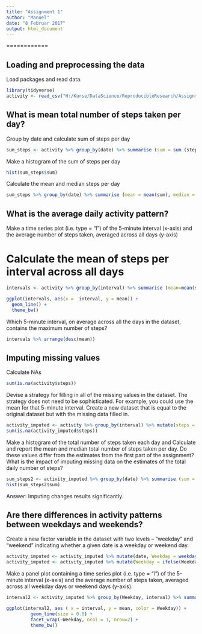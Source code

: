 ---
title: "Assignment 1"
author: "Manuel"
date: "8 Februar 2017"
output: html_document
---

============

## Loading and preprocessing the data

Load packages and read data.

```{r}

library(tidyverse)
activity <- read_csv("H:/Kurse/DataScience/ReproducibleResearch/Assignment1/activity.csv", col_types = cols(steps = col_number()))

```

## What is mean total number of steps taken per day?

Group by date and calculate sum of steps per day

```{r}
sum_steps <- activity %>% group_by(date) %>% summarise (sum = sum (steps))
```

Make a histogram of the sum of steps per day

```{r}
hist(sum_steps$sum)
```

Calculate the mean and median steps per day

```{r}
sum_steps %>% group_by(date) %>% summarise (mean = mean(sum), median = median (sum, na.rm = TRUE))
```

## What is the average daily activity pattern?

Make a time series plot (i.e. type = "l") of the 5-minute interval (x-axis) and the average number of steps taken, 
averaged across all days (y-axis)

# Calculate the mean of steps per interval across all days

```{r}
intervals <- activity %>% group_by(interval) %>% summarise (mean=mean(steps, na.rm = TRUE))

ggplot(intervals, aes(x =  interval, y = mean)) +
  geom_line() +
  theme_bw()

```

Which 5-minute interval, on average across all the days in the dataset, contains the maximum number of steps?
```{r}
intervals %>% arrange(desc(mean))
```

## Imputing missing values

Calculate NAs

```{r}
sum(is.na(activity$steps))
```

Devise a strategy for filling in all of the missing values in the dataset. The strategy does not need to be sophisticated. For example, you could use the mean for that 5-minute interval. Create a new dataset that is equal to the original dataset but with the missing data filled in.

```{r}
activity_imputed <- activity %>% group_by(interval) %>% mutate(steps = replace(steps, is.na(steps), mean(steps, na.rm=TRUE)))
sum(is.na(activity_imputed$steps))
```

Make a histogram of the total number of steps taken each day and Calculate and report the mean and median total number of steps taken per day. Do these values differ from the estimates from the first part of the assignment? What is the impact of imputing missing data on the estimates of the total daily number of steps?

```{r}
sum_steps2 <- activity_imputed %>% group_by(date) %>% summarise (sum = sum (steps))
hist(sum_steps2$sum)
```

Answer: Imputing changes results significantly.

## Are there differences in activity patterns between weekdays and weekends?

Create a new factor variable in the dataset with two levels – “weekday” and “weekend” indicating whether a given date is a weekday or weekend day.

```{r}
activity_imputed <- activity_imputed %>% mutate(date, Weekday = weekdays(date))
activity_imputed <- activity_imputed %>% mutate(Weekday = ifelse(Weekday == "Sonntag" | Weekday == "Samstag", "Weekend", "Workday"))
```

Make a panel plot containing a time series plot (i.e. type = "l") of the 5-minute interval (x-axis) and the average number of steps taken, averaged across all weekday days or weekend days (y-axis). 

```{r}
interval2 <- activity_imputed %>% group_by(Weekday, interval) %>% summarise (mean = mean (steps))

ggplot(interval2, aes ( x = interval, y = mean, color = Weekday)) +
         geom_line(size = 0.8) +
         facet_wrap(~Weekday, ncol = 1, nrow=2) +
         theme_bw()
```